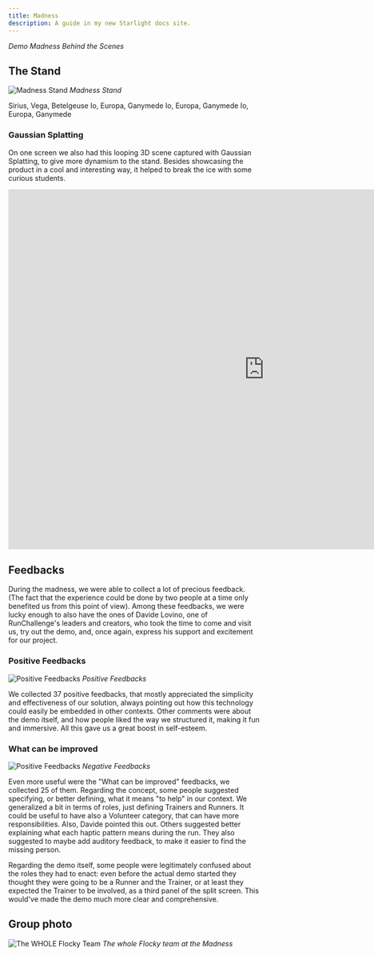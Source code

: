 ```yaml
---
title: Madness
description: A guide in my new Starlight docs site.
---
```




<Vimeo vimeoId="895001344">_Demo Madness Behind the Scenes_</Vimeo>

## The Stand

![Madness Stand](../../../assets/img/madness/Madness_Stand.png)
_Madness Stand_

<Tabs>
  <TabItem label="01 - Intro">Sirius, Vega, Betelgeuse</TabItem>
  <TabItem label="02 - Poster">Io, Europa, Ganymede</TabItem>
  <TabItem label="03 - Demo">Io, Europa, Ganymede</TabItem>
  <TabItem label="04 - Feedbacks">Io, Europa, Ganymede</TabItem>
</Tabs>

### Gaussian Splatting

On one screen we also had this looping 3D scene captured with Gaussian Splatting, to give more dynamism to the stand. Besides showcasing the product in a cool and interesting way, it helped to break the ice with some curious students.

<iframe
  src="https://lumalabs.ai/embed/df667dae-94af-420c-897f-eb55de6b2608?mode=sparkles&background=%23ffffff&color=%23000000&showTitle=true&loadBg=true&logoPosition=bottom-left&infoPosition=bottom-right&cinematicVideo=undefined&showMenu=false"
  class="aspect-video"
  width="1024"
  height="720"
  frameborder="0"
  title="luma embed"
  style="border: none;"
></iframe>

## Feedbacks

During the madness, we were able to collect a lot of precious feedback. (The fact that the experience could be done by two people at a time only benefited us from this point of view). Among these feedbacks, we were lucky enough to also have the ones of Davide Lovino, one of RunChallenge's leaders and creators, who took the time to come and visit us, try out the demo, and, once again, express his support and excitement for our project.

### Positive Feedbacks

![Positive Feedbacks](../../../assets/img/madness/Feedback_Good_A3.png)
_Positive Feedbacks_

We collected 37 positive feedbacks, that mostly appreciated the simplicity and effectiveness of our solution, always pointing out how this technology could easily be embedded in other contexts. Other comments were about the demo itself, and how people liked the way we structured it, making it fun and immersive.
All this gave us a great boost in self-esteem.

### What can be improved

![Positive Feedbacks](../../../assets/img/madness/Feedback_Bad_A3.png)
_Negative Feedbacks_

Even more useful were the "What can be improved" feedbacks, we collected 25 of them.
Regarding the concept, some people suggested specifying, or better defining, what it means "to help" in our context. We generalized a bit in terms of roles, just defining Trainers and Runners. It could be useful to have also a Volunteer category, that can have more responsibilities. Also, Davide pointed this out.
Others suggested better explaining what each haptic pattern means during the run. They also suggested to maybe add auditory feedback, to make it easier to find the missing person.

Regarding the demo itself, some people were legitimately confused about the roles they had to enact: even before the actual demo started they thought they were going to be a Runner and the Trainer, or at least they expected the Trainer to be involved, as a third panel of the split screen. This would've made the demo much more clear and comprehensive.

## Group photo

![The WHOLE Flocky Team](../../../assets/img/madness/Group_WITH_Zey.png)
_The whole Flocky team at the Madness_
